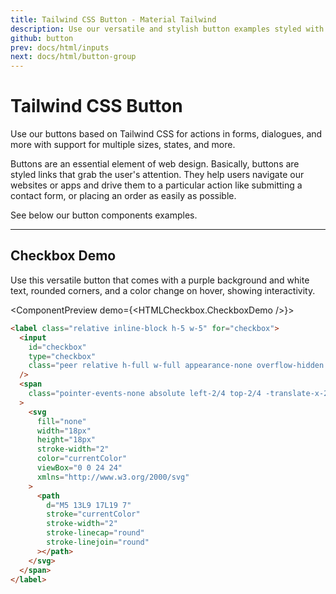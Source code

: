 ```yaml
---
title: Tailwind CSS Button - Material Tailwind
description: Use our versatile and stylish button examples styled with Tailwind CSS that come in various sizes, states, and styles, including filled, gradient, outlined, and text buttons, alongside customization options for colors and icons.
github: button
prev: docs/html/inputs
next: docs/html/button-group
---
```


# Tailwind CSS Button

Use our buttons based on Tailwind CSS for actions in forms, dialogues, and more with support for multiple sizes, states, and more.

Buttons are an essential element of web design. Basically, buttons are styled links that grab the user's attention. They help users navigate our websites or apps and drive them to a particular action like submitting a contact form, or placing an order as easily as possible.

See below our button components examples.

---

## Checkbox Demo

Use this versatile button that comes with a purple background and white text, rounded corners, and a color change on hover, showing interactivity.

<ComponentPreview demo={<HTMLCheckbox.CheckboxDemo />}>
```html
<label class="relative inline-block h-5 w-5" for="checkbox">
  <input
    id="checkbox"
    type="checkbox"
    class="peer relative h-full w-full appearance-none overflow-hidden rounded before:absolute before:inset-0 before:h-5 before:w-5 before:bg-surface before:transition-all before:duration-200 before:ease-in before:content-[''] checked:before:bg-primary"
  />
  <span
    class="pointer-events-none absolute left-2/4 top-2/4 -translate-x-2/4 -translate-y-2/4 scale-75 text-current text-primary-foreground opacity-0 transition-all duration-200 ease-in peer-checked:scale-100 peer-checked:opacity-100"
  >
    <svg
      fill="none"
      width="18px"
      height="18px"
      stroke-width="2"
      color="currentColor"
      viewBox="0 0 24 24"
      xmlns="http://www.w3.org/2000/svg"
    >
      <path
        d="M5 13L9 17L19 7"
        stroke="currentColor"
        stroke-width="2"
        stroke-linecap="round"
        stroke-linejoin="round"
      ></path>
    </svg>
  </span>
</label>
```
</ComponentPreview>